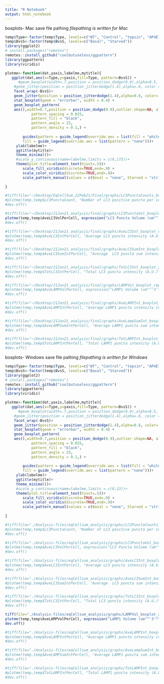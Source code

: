 ```yaml
---
title: "R Notebook"
output: html_notebook
---
```


boxplots- Mac save file pathing
*filepathing is written for Mac*
```r
temp$Type<-factor(temp$Type, levels=c("WT", "Control", "tepsin", "AP4E1"))
temp$BvsS<-factor(temp$BvsS, levels=c("Basal", "Starved"))
library(ggplot2)
# install.packages("remotes")
remotes::install_github("coolbutuseless/ggpattern")
library(ggpattern)
library(viridis)

plotme<-function(dat,yaxis,labelme,mytitle){
   ggplot(dat,aes(x=Type,y=yaxis,fill=Type, pattern=BvsS)) + 
      #geom_boxplot(width=.7,position = position_dodge(0.9),alpha=0.5, outlier.shape = 20, outlier.size = -1) +
    #geom_jitter(position = position_jitterdodge(1.4),alpha=.6, color = "grey") +
    facet_wrap(~BvsS)+
    geom_jitter(position = position_jitterdodge(1.4),alpha=0.8, color= "dark grey") +
    stat_boxplot(geom = "errorbar", width = 0.4) +
    geom_boxplot_pattern(
    aes(),width=0.7,position = position_dodge(0.9),outlier.shape=NA, alpha=0.5,
            pattern_spacing = 0.025,
            pattern_fill = "black",
            pattern_angle = 25,
            pattern_density = 0.1,) + 
    
        guides(pattern = guide_legend(override.aes = list(fill = "white")),
        fill = guide_legend(override.aes = list(pattern = "none")))+
     ylab(labelme)+
     ggtitle(mytitle)+
     theme_minimal()+
     #scale_y_continuous(name=labelme,limits = c(0,175))+
     theme(plot.title=element_text(hjust=.5))+
        scale_fill_viridis(discrete=TRUE,end=.9) +
        scale_color_viridis(discrete=TRUE,end=.9)+
        scale_pattern_manual(values = c(Basal = "none", Starved = "stripe"))
  
}

#tiff(file="~/Desktop/EqCellSum_22Feb21/Final/graphs/LC3PunctaCounts_boxplot_EqCell_016_4Mar21.tiff",width=3000,height=3000,res=600)
#plotme(temp,temp$LC3PunctaCount, "Number of LC3 positive puncta per cell","Number of LC3 Puncta")
#dev.off()

#tiff(file="~/Desktop/21Jan21_analysis/final/graphs/LC3PunctaVol_boxplot_rep3_16Feb21.tiff",width=3000,height=3000,res=600)
plotme(temp,temp$AveLC3VolPerCell, expression("LC3 Puncta Volume (um"^'3'*")"),"Rep 3: Average Volume of LC3 Puncta")
#dev.off()

#tiff(file="~/Desktop/21Jan21_analysis/final/graphs/AveLC3Int_boxplot_rep3_16Feb21.tiff",width=3000,height=3000,res=600)
#plotme(temp,temp$AveLC3IntPerCell, "Average LC3 puncta intensity (A.U.)","Rep 3: Average LC3 Puncta Intensity")
#dev.off()

#tiff(file="~/Desktop/21Jan21_analysis/final/graphs/AveLC3SumInt_boxplot_rep3_16Feb21.tiff",width=3000,height=3000,res=600)
#plotme(temp,temp$AveLC3SumIntPerCell, "Average  LC3 puncta sum intensity (A.U.)","Rep 3: Average LC3 Puncta Sum Intensity")
#dev.off()

#tiff(file="~/Desktop/21Jan21_analysis/final/graphs/TotLC3Int_boxplot_zoom_rep3_16Feb21.tiff",width=3000,height=3000,res=600)
#plotme(temp,temp$TotLC3IntPerCell, "Total LC3 puncta intensity (A.U.)","Rep 3: LC3 Puncta Sum Intensity per Cell")
#dev.off()

#tiff(file="~/Desktop/21Jan21_analysis/final/graphs/LAMPVol_boxplot_rep3_16Feb21.tiff",width=3000,height=3000,res=600)
#plotme(temp,temp$AveLAMPVolPerCell, expression("LAMP1 Volume (um"^'3'*")"),"Rep 3: Average Volume of LAMP1 Puncta")
#dev.off()

#tiff(file="~/Desktop/21Jan21_analysis/final/graphs/AveLAMPInt_boxplot_rep3_16Feb21.tiff",width=3000,height=3000,res=600)
#plotme(temp,temp$AveLAMPIntPerCell, "Average LAMP1 puncta intensity (A.U.)","Rep 3: Average LAMP1 Puncta Intensity")
#dev.off()

#tiff(file="~/Desktop/21Jan21_analysis/final/graphs/AveLampSumInt_boxplot_rep3_16Feb21.tiff",width=3000,height=3000,res=600)
#plotme(temp,temp$AveLAMPSumIntPerCell, "Average LAMP1 puncta sum intensity (A.U.)","Rep 3: Average LAMP1 Puncta Sum Intensity")
#dev.off()

#tiff(file="~/Desktop/21Jan21_analysis/final/graphs/TotLAMPInt_boxplot_rep3_16Feb21.tiff",width=3000,height=3000,res=600)
#plotme(temp,temp$TotLAMPIntPerCell, "Total LAMP1 puncta intensity (A.U.)","Rep 3: LAMP1 Sum Intensity per Cell")
#dev.off()
```


boxplots- Windows save file pathing
*filepathing is written for Windows*
```r
temp$Type<-factor(temp$Type, levels=c("WT", "Control", "tepsin", "AP4E1"))
temp$BvsS<-factor(temp$BvsS, levels=c("Basal", "Starved"))
library(ggplot2)
# install.packages("remotes")
remotes::install_github("coolbutuseless/ggpattern")
library(ggpattern)
library(viridis)

plotme<-function(dat,yaxis,labelme,mytitle){
   ggplot(dat,aes(x=Type,y=yaxis,fill=Type, pattern=BvsS)) + 
      #geom_boxplot(width=.7,position = position_dodge(0.9),alpha=0.5, outlier.shape = 20, outlier.size = -1) +
    #geom_jitter(position = position_jitterdodge(1.4),alpha=.6, color = "grey") +
    facet_wrap(~BvsS)+
    geom_jitter(position = position_jitterdodge(1.4),alpha=0.8, color= "dark grey") +
    stat_boxplot(geom = "errorbar", width = 0.4) +
    geom_boxplot_pattern(
    aes(),width=0.7,position = position_dodge(0.9),outlier.shape=NA, alpha=0.5,
            pattern_spacing = 0.025,
            pattern_fill = "black",
            pattern_angle = 25,
            pattern_density = 0.1,) + 
    
        guides(pattern = guide_legend(override.aes = list(fill = "white")),
        fill = guide_legend(override.aes = list(pattern = "none")))+
     ylab(labelme)+
     ggtitle(mytitle)+
     theme_minimal()+
     #scale_y_continuous(name=labelme,limits = c(0,13))+
     theme(plot.title=element_text(hjust=.5))+
        scale_fill_viridis(discrete=TRUE,end=.9) +
        scale_color_viridis(discrete=TRUE,end=.9)+
        scale_pattern_manual(values = c(Basal = "none", Starved = "stripe"))
  
}

#tiff(file="./Analysis-files/eqCellsum_analysis/graphs/LC3PunctaCounts_boxplot_EqCell_016_4Mar21.tiff",width=3000,height=3000,res=600)
#plotme(temp,temp$LC3PunctaCount, "Number of LC3 positive puncta per cell","Number of LC3 Puncta")
#dev.off()

#tiff(file="./Analysis-files/eqCellsum_analysis/graphs/LC3PunctaVol_boxplot_rep3_10Mar21.tiff",width=3000,height=3000,res=600)
#plotme(temp,temp$AveLC3VolPerCell, expression("LC3 Puncta Volume (um"^'3'*")"),"Rep 3: Average Volume of LC3 Puncta")
#dev.off()

#tiff(file="./Analysis-files/eqCellsum_analysis/graphs/AveLC3Int_boxplot_rep3_10Mar21.tiff",width=3000,height=3000,res=600)
#plotme(temp,temp$AveLC3IntPerCell, "Average LC3 puncta intensity (A.U.)","Rep 3: Average LC3 Puncta Intensity")
#dev.off()

#tiff(file="./Analysis-files/eqCellsum_analysis/graphs/AveLC3SumInt_boxplot_rep3_10Mar21.tiff",width=3000,height=3000,res=600)
#plotme(temp,temp$AveLC3SumIntPerCell, "Average  LC3 puncta sum intensity (A.U.)","Rep 3: Average LC3 Puncta Sum Intensity")
#dev.off()

#tiff(file="./Analysis-files/eqCellsum_analysis/graphs/TotLC3Int_boxplot_rep3_10Mar21.tiff",width=3000,height=3000,res=600)
#plotme(temp,temp$TotLC3IntPerCell, "Total LC3 puncta intensity (A.U.)","Rep 3: LC3 Puncta Sum Intensity per Cell")
#dev.off()

tiff(file="./Analysis-files/eqCellsum_analysis/graphs/LAMPVol_boxplot_zoom_rep3_10Mar21.tiff",width=3000,height=3000,res=600)
plotme(temp,temp$AveLAMPVolPerCell, expression("LAMP1 Volume (um"^'3'*")"),"Rep 3: Average Volume of LAMP1 Puncta")
dev.off()

#tiff(file="./Analysis-files/eqCellsum_analysis/graphs/AveLAMPInt_boxplot_rep3_10Mar21.tiff",width=3000,height=3000,res=600)
#plotme(temp,temp$AveLAMPIntPerCell, "Average LAMP1 puncta intensity (A.U.)","Rep 3: Average LAMP1 Puncta Intensity")
#dev.off()

#tiff(file="./Analysis-files/eqCellsum_analysis/graphs/AveLampSumInt_boxplot_rep3_10Mar21.tiff",width=3000,height=3000,res=600)
#plotme(temp,temp$AveLAMPSumIntPerCell, "Average LAMP1 puncta sum intensity (A.U.)","Rep 3: Average LAMP1 Puncta Sum Intensity")
#dev.off()

#tiff(file="./Analysis-files/eqCellsum_analysis/graphs/TotLAMPInt_boxplot_rep3_10Mar21.tiff",width=3000,height=3000,res=600)
#plotme(temp,temp$TotLAMPIntPerCell, "Total LAMP1 puncta intensity (A.U.)","Rep 3: LAMP1 Sum Intensity per Cell")
#dev.off()
```